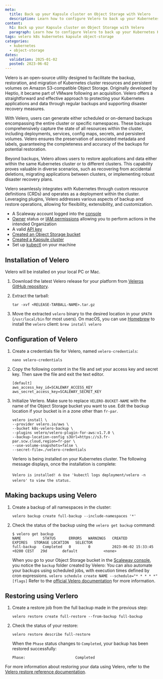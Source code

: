 ```yaml
---
meta:
  title: Back up your Kapsule cluster on Object Storage with Velero
  description: Learn how to configure Velero to back up your Kubernetes Kapsule cluster on Scaleway Object Storage in this tutorial.
content:
  h1: Back up your Kapsule cluster on Object Storage with Velero
  paragraph: Learn how to configure Velero to back up your Kubernetes Kapsule cluster on Scaleway Object Storage in this tutorial.
tags: velero k8s kubernetes kapsule object-storage
categories:
  - kubernetes
  - object-storage
dates:
  validation: 2025-01-02
  posted: 2023-06-02
---
```




Velero is an open-source utility designed to facilitate the backup, restoration, and migration of Kubernetes cluster resources and persistent volumes on Amazon S3-compatible Object Storage. Originally developed by Heptio, it became part of VMware following an acquisition. Velero offers a straightforward and effective approach to protecting your Kubernetes applications and data through regular backups and supporting disaster recovery measures.

With Velero, users can generate either scheduled or on-demand backups encompassing the entire cluster or specific namespaces. These backups comprehensively capture the state of all resources within the cluster, including deployments, services, config maps, secrets, and persistent volumes. Velero ensures the preservation of associated metadata and labels, guaranteeing the completeness and accuracy of the backups for potential restoration.

Beyond backups, Velero allows users to restore applications and data either within the same Kubernetes cluster or to different clusters. This capability proves valuable in diverse scenarios, such as recovering from accidental deletions, migrating applications between clusters, or implementing robust disaster recovery plans.

Velero seamlessly integrates with Kubernetes through custom resource definitions (CRDs) and operates as a deployment within the cluster. Leveraging plugins, Velero addresses various aspects of backup and restore operations, allowing for flexibility, extensibility, and customization.

<Requirements />

- A Scaleway account logged into the [console](https://console.scaleway.com)
- [Owner](/iam/concepts/#owner) status or [IAM permissions](/iam/concepts/#permission) allowing you to perform actions in the intended Organization
- A valid [API key](/iam/how-to/create-api-keys/)
- [Created an Object Storage bucket](/object-storage/how-to/create-a-bucket/)
- [Created a Kapsule cluster](/kubernetes/how-to/create-cluster/)
- Set up [kubectl](/kubernetes/how-to/connect-cluster-kubectl/) on your machine

## Installation of Velero

Velero will be installed on your local PC or Mac.

1. Download the latest Velero release for your platform from [Veleros GitHub repository](https://github.com/vmware-tanzu/velero/releases/latest).

2. Extract the tarball:
    ```
    tar -xvf <RELEASE-TARBALL-NAME>.tar.gz
    ```
3. Move the extracted `velero` binary to the desired location in your `$PATH` (`/usr/local/bin` for most users).
    <Message type="tip">
        On macOS, you can use [Homebrew](https://brew.sh/) to install the `velero` client:
        ```
        brew install velero
        ```
    </Message>

## Configuration of Velero

1. Create a credentials file for Velero, named `velero-credentials`:
    ```
    nano velero-credentials
    ```
2. Copy the following content in the file and set your access key and secret key. Then save the file and exit the text editor.
    ```
    [default]
    aws_access_key_id=SCALEWAY_ACCESS_KEY
    aws_secret_access_key=SCALEWAY_SECRET_KEY
    ```

3. Initialize Verlero. Make sure to replace `VELERO-BUCKET-NAME` with the name of the Object Storage bucket you want to use. Edit the backup location if your bucket is in a zone other than `fr-par`.
    ```
    velero install \
    --provider velero.io/aws \
    --bucket k8s-velero-backup \
    --plugins velero/velero-plugin-for-aws:v1.7.0 \
    --backup-location-config s3Url=https://s3.fr-par.scw.cloud,region=fr-par \
    --use-volume-snapshots=false \
    --secret-file=./velero-credentials
    ```

    Verlero is being installed on your Kubernetes cluster. The following message displays, once the installation is complete:
    ```
    Velero is installed! ⛵ Use 'kubectl logs deployment/velero -n velero' to view the status.
    ```

## Making backups using Velero

1. Create a backup of all namespaces in the cluster:
    ```
    velero backup create full-backup --include-namespaces '*'
    ```
2. Check the status of the backup using the `velero get backup` command:
    ```
    $ velero get backup
    NAME          STATUS      ERRORS   WARNINGS   CREATED                          EXPIRES   STORAGE LOCATION   SELECTOR
    full-backup   Completed   0        0          2023-06-02 15:33:45 +0200 CEST   29d       default            <none>
    ```
    When you go to your Object Storage bucket in the [Scaleway console](https://console.scaleway.com/), you notice the `backup` folder created by Velero:
    <Lightbox image={image} alt="" />
    <Message typ="tip">
        You can also automate your backups using scheduled jobs, with execution times defined by cron expressions.
        ```
        velero schedule create NAME --schedule="* * * * *" [flags]
        ```
        Refer to the [official Velero documentation](https://velero.io/docs/v1.11/backup-reference/) for more information.
    </Message>

## Restoring using Verlero

1. Create a restore job from the full backup made in the previous step:
    ```
    velero restore create full-restore --from-backup full-backup
    ```

2. Check the status of your restore:
    ```
    velero restore describe full-restore
    ```
    When the `Phase` status changes to `Completed`, your backup has been restored successfully:
    ```
    Phase:                       Completed
    ```

For more information about restoring your data using Velero, refer to the [Velero restore reference documentation](https://velero.io/docs/v1.11/restore-reference/).